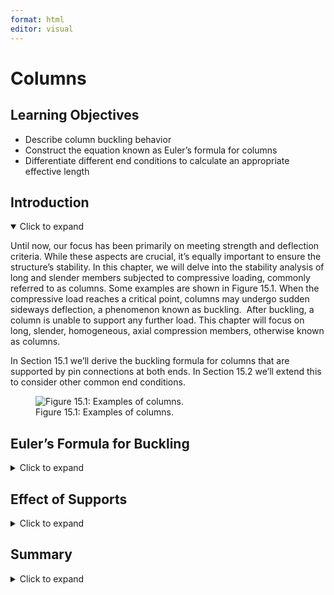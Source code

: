 ```yaml
---
format: html
editor: visual
---
```


# Columns {#sec-columns}

::: {.callout-note icon="false"}
## Learning Objectives

-   Describe column buckling behavior
-   Construct the equation known as Euler’s formula for columns
-   Differentiate different end conditions to calculate an appropriate effective length
:::

## Introduction {.unnumbered}

<details open>

<summary>Click to expand</summary>

Until now, our focus has been primarily on meeting strength and deflection criteria. While these aspects are crucial, it's equally important to ensure the structure's stability. In this chapter, we will delve into the stability analysis of long and slender members subjected to compressive loading, commonly referred to as columns. Some examples are shown in Figure 15.1. When the compressive load reaches a critical point, columns may undergo sudden sideways deflection, a phenomenon known as buckling.  After buckling, a column is unable to support any further load. This chapter will focus on long, slender, homogeneous, axial compression members, otherwise known as columns.

In Section 15.1 we'll derive the buckling formula for columns that are supported by pin connections at both ends. In Section 15.2 we'll extend this to consider other common end conditions.

![Figure 15.1: Examples of columns.](images/CH15s%20PNGs/figure%2015.1.png){fig-align="center"}

</details>

## Euler’s Formula for Buckling {#sec-15.1}

<details>

<summary>Click to expand</summary>

Even in ideal conditions, buckling often occurs for long slender members at loads significantly lower than the material’s crushing or compression limit. When a long slender object is subjected to axial loading, it may buckle once the load reaches a critical threshold known as the critical load, P~cr~. At this point, the object experiences significant lateral deflection perpendicular to the load direction, so columns should be designed such that the applied load does not exceed the critical load.

Buckling of a ruler (long slender member) is depicted in Figure 15.2. The ruler in the left and center photos is subjected to axial load P that is less than the critical load, P~cr~. This is known as stable equilibrium. In the photo on the right, the axial load, P, exceeded the critical load P~cr~, causing a significant lateral deflection. This is known as unstable equilibrium.

![Figure 15.2: Buckling of a ruler.](images/CH15s%20PNGs/figure%2015.2.png){fig-align="center"}

### Stability

We can consider stability by using a simplified model of a pinned-pinned column. This column will consist of two ridged bars connected with a pin and a spring with a stiffness k, as shown in Figure 15.3a. When the load, P, is small, the system remains vertical, and the spring is unstretched. If point C is displaced to the right a small amount, Δ, the spring will produce a force F = kΔ, as shown in Figure 15.3b. This force is used to resist the horizontal forces, P~x~ = Ptanθ, as shown in figure 15.3c.

![Figure 15.3: Free body diagram of a simplified column](images/CH15s%20PNGs/figure%2015.3.png){fig-align="center"}

Since θ is small:

$$
\sin \theta \sim \theta \text { and } \tan \theta \sim \theta
$$

so

$$
\Delta=\theta \frac{L}{2} \text { and } 2 P_x=2 P \theta
$$

Using the spring restoring force equation F=kΔ, then substituting in for Δ we have:

$$
F=k \theta \frac{L}{2}
$$

If the spring restoring force is greater than the axial force, then we have a stable equilibrium.

$$
\begin{aligned}
& F>P \\
& k \theta \frac{L}{2}>2 P \theta
\end{aligned}
$$

The θ cancels out, and we can solve for P:

$$
P<\frac{k L}{4}
$$

Similarly we can solve for the expression for unstable equilibrium F \< P:

$$
P>\frac{k L}{4}
$$

The point at which F = P is crucial as it is the line between stable and unstable equilibrium. We call this the critical load P~cr~:

$$
P_{c r}=\frac{k L}{4}
$$

Thus, if the load P exceeds P~cr~, then the system will be unstable, and if P is less than P~cr~, then the system will be stable. We will use P~cr~ in the next section to determine the bucking load of columns.

### Euler’s Formula

As mentioned in earlier sections, members can fail due to material yielding or fracturing. However, instability represents another critical failure mechanism that requires consideration. We will use Euler’s formula to calculate the theoretical buckling load. To do this, we will start with the simplest of columns, pinned-pinned end connections. This means that the column cannot translate but can rotate as shown in Figure 15.4.

![Figure 15.4: Pinned-pinned axially loaded column.](images/CH15s%20PNGs/figure%2015.4.png){fig-align="center"}

Columns are similar to beams rotated 90 degrees, so we can use what we already know about the elastic curve.

$$
\frac{d^2 y}{d x^2}=\frac{M}{E I}
$$

We can use the free-body diagram in figure 15.4c to sum moments about any point on the lower column section.

$$
\begin{aligned}
& \sum M=0=M+P y \\
& M=-P y
\end{aligned}
$$

We can now substitute this expression into the elastic curve equation:

$$
\begin{aligned}
& \frac{d^2 y}{d x^2}=\frac{-P y}{E I} \\
& \frac{d^2 y}{d x^2}+\left(\frac{P}{E I}\right) y=0
\end{aligned}
$$

This is a linear, homogeneous, second-order differential equation with constant coefficients, which has a general solution of:

$$
y=C_1 \sin \left(\sqrt{\frac{P}{E I}} x\right)+C_2 \cos \left(\sqrt{\frac{P}{E I}} x\right)
$$

The two constants, C~1~ and C~2~, can be determined by imploring boundary conditions.  Since y = 0 at x = 0 and y = 0 when x = L. The first condition gives:

$$
\begin{aligned}
&0  =C_1(0)+C_2(1) \\
& C_2  =0
\end{aligned}
$$

The second boundary condition, x = L when y = 0 results in:

$$
0=C_1 \sin \left(\sqrt{\frac{P}{E I}} x\right)+0
$$

The equation is satisfied if C~1~ = 0. However, this is a trivial solution that implies y = 0 and there is no lateral deflection. For the nontrivial solution, the sine function must be equal to zero, which requires:

$$
\begin{aligned}
&\sqrt{\frac{P}{E I}} L=n \pi \\
& \text {where } n=1, 2, 3, 4,...
\end{aligned}
$$

The smallest value of P occurs when n = 1; substituting this and rearranging gives us Euler’s formula:

$$
\boxed{P_{c r}=\frac{\pi^2 E I}{L^2}}
$$ {#eq-15.1}

*where:*

| *P~cr~ = critical axial load on the column just before it buckles \[N, lb\]. Note that this load must be less than that of the load that would cause the stress in the columns to exceed the yield stress, or the column will fail due to yield stress before it buckles.*
| *E = Elastic modulus of the material \[Pa, psi\]*
| *I = Area moment of inertia for the column \[m^4^, in.^4^\]. Note if I~x~ and I~y~ are different, use the smaller value.*

*L = Unsupported length of the column  (pinned=pinned connection) \[m, in.\]*

This is named after the Swiss mathematician [Leonhard Euler](https://en.wikipedia.org/wiki/Leonhard_Euler) who developed this formula in 1744. Other bucking modes can exist (n = 2, n = 3, n = 4, etc.) but are less common as the load required for those higher modes would be much larger. The first three bucking loads can be seen in Figure 15.5.

![Figure 15.5: First three buckling modes](images/CH15s%20PNGs/figure%2015.5.png){fig-align="center"}

### Bucking Direction

Columns that are pinned at both ends and have circular or square cross sections (where the moments of inertia are the same about any axis) could buckle in any direction. However, columns that do not have a symmetric cross-section will take place in the plane perpendicular to the principal axis of the minimum moment of inertia. For example, the ruler in figure 15.2 has a rectangular cross-section. When a compressive force is applied to the ruler, it will buckle about the axis with the smaller moment of inertia. The axis of bucking might not be obvious for sections that are not symmetric. During buckling analysis, it's essential to evaluate both directions to determine the axis with the lowest moment of inertia. Subsequently, this axis is utilized for computing the critical buckling load. Figure 15.6 illustrates column buckling of wood supports.

![Figure 15.6: Buckling of wooden studs.](images/CH15s%20PNGs/figure%2015.6.jpg){fig-align="center"}

### Critical Stress

We can use the Euler bucking equation to calculate the critical stress for a column by setting I=Ar^2^ where A is the cross-sectional area and r is the radius of gyration. For a more comprehensive discussion on the radious of gyration, see the [Engineering Statics](https://engineeringstatics.org/radius-of-gyration-sec.html) book by Baker and Haynes.

$$
\sigma_{c r}=\frac{P_{c r}}{A}=\frac{\pi^2 E\left(A r^2\right)}{A L^2}
$$

Rearranging we have:

$$
\boxed{\sigma_{c r}=\frac{\pi^2 E}{\left(\frac{L}{r}\right)^2}}
$$ {#eq-15.2}

| *where*
| *σ~cr~ = critical stress on the column just before it buckles \[Pa, psi\]. Note that this stress must be less than that of the yield stress, or the column will fail due to yield stress before it buckles.*
| *E = Elastic modulus of the material \[Pa, psi\]*
| *L = Unsupported length of the column (pinned=pinned connection) \[m, in.\]*

*r = Smallest radius of gyration of the column \[m, in.\]*

The quantity in the denominator, L/r, is called the slenderness ratio of the column. Many times columns are classified using the slenderness ratio as short, intermediate, and long. The smallest value of the radius of gyration is used to find the critical stress.

A plot of the critical stress versus the slenderness ratio is shown in figure 15.7. For larger slenderness ratios the curve is hyperbolic. For smaller slenderness ratios, the critical stress is equal to the yield stress of the material. This graph illustrates that if the critical stress calculated using Euler’s equation is greater than the yield stress that is of no interest. The column will yield before it has the chance to buckle.

![Figure 15.7: Plot of critical stress.](images/CH15s%20PNGs/figure%2015.7.png){fig-align="center"}

::: {.callout-tip collapse="true" icon="false"}
## Example 15.1

A pinned-pinned W10x30 column is 8 ft long made of A492 steel (σ~y~ = 50 ksi and E = 29,000 ksi) What is the largest load axial load that this column can support?

![](images/CH15s%20PNGs/example%2015.1%20part%201.png){fig-align="center" width="156"}

::: {.callout-tip collapse="true" icon="false"}
## Solution

We will consult the table in the Appendix to get the section properties of a W10x30 section.

![](images/CH15s%20PNGs/example%2015.1%20part%202.png){fig-align="center" width="303"}

$$
\begin{aligned}
& A=8.84{~in.}^2 \\
& I_x=170{~in.}^4 \\
& r_y=4.38{~in.} \\
& I_y=16.7{~in.}^4 \\
& r_y=1.37{~in.}
\end{aligned}
$$

We will start with calculating the critical load using Euler’s Bucking Formula. Note that we can confidently say that this column will buckle about the y-axis since the moment of inertia in the y-direction is the smallest.

$$
\begin{aligned}
& P_{cr}=\frac{\pi^2 E I}{L^2}=\frac{\pi^2(29000{~ksi})(16.7{~in.}^4)}{\left(8{~ft}* 12\frac{in.}{ft}\right)^2} \\
& P_{cr}=518.6{~kips}
\end{aligned}
$$

This represents the load at which any increase in applied load will cause the column to buckle. We will calculate the stress associated with this critical load.

$$
\sigma_{c r}=\frac{P_{cr}}{A}=\frac{518.6{~kips}}{8.8{~in.^2}}=58.7{~ksi}
$$

Since this stress is larger than the yield stress of the steel (σ~y~ = 50 ksi) the column will not buckle first. It will fail due to yielding. We can calculate the force using the stress of an axial member formula discussed in @sec-stress.

$$
\begin{aligned}
&\sigma_{cr} =\frac{P}{A} \\
& 50{~ksi} =\frac{P}{8.84{~in.}^2} \\
&p =442{~kips}
\end{aligned}
$$
:::
:::

::: {.callout-warning icon="false"}
## Step-by-step: Buckling of pin-supported columns

1.  Determine the geometric properties of the cross-section, including A, I~x~, and I~y~

2.  Apply Euler's formula to calculate the critical buckling load around the weak axis

3.  Calculate the critical buckling stress and check that this is less than the yield stress

4.  If the critical stress is larger than the yield stress, calculate the applied load that will cause yielding instead
:::

</details>

## Effect of Supports {#sec-15.2}

<details>

<summary>Click to expand</summary>

We derived Euler’s equation for bucking with pinned-pinned supports (the simplest case). However, in many cases, columns are supported by other end conditions. Just as we derived Euler’s formula for bucking by solving a differential equation for the pinned-pinned conditions, the same can be done for other types of support cases. We will derive one more here.

Let’s consider the case where a column is fixed at one end and free at the other end as shown in Figure 15.8a. Summing moments at the cut end of the free body diagram in Figure 15.9 we get M=P(δ-y).

![Figure 15.8: Column with a fixed base and a free end.](images/CH15s%20PNGs/figure%2015.8.png){fig-align="center" width="398"}

We can now write the differential equation using the elastic curve equation:

$$
\begin{aligned}
& E I \frac{d^2 y}{d x^2}=P(\delta-y) \\
& \frac{d^2 y}{d x^2}+\left(\frac{P}{E I}\right) y=\left(\frac{P}{E I}\right) \delta
\end{aligned}
$$

Since the right side is not equal to zero, this equation is nonhomogeneous (note this differs from our earlier derivation for the pinned-pinned connection). There will be a particular and complementary solution.

$$
y=C_1 \sin \left(\sqrt{\frac{P}{E I} x}\right)+C_2 \cos \left(\sqrt{\frac{P}{E I} x}\right)+\delta
$$

We can now employ boundary conditions to solve for the constants. At x = 0, y = 0, so C~2~ = δ. Also at x = 0, dy/dx=0, so C~1~=0. This leads us to the following deflection curve:

$$
y=\delta\left(1-\cos \left(\sqrt{\frac{P}{E I}} x\right)\right)
$$

At the free end of the column, x = L, we know that y = δ so:

$$
0=\delta \cos \left(\sqrt{\frac{P}{E I} L}\right)
$$

The trivial solution δ = 0 shows that no matter what the P value no buckling will occur. So we have:

$$
\begin{aligned}
& 0=\cos \left(\sqrt{\frac{P}{E I} L}\right) \\
& \sqrt{\frac{P}{E I}} L=\frac{n \pi}{2} \\
& \text{where n=1, 3, 5,...}
\end{aligned}
$$

The smallest critical load happens at n = 1, results in:

$$
P_{c r}=\frac{\pi^2 E I}{(2 L)^2}
$$

Other support conditions can be derived in a similar manner.

### Effective Length

The critical load equation for the fixed-free column differs from the equation for the pinned-pinned column only by the length L being multiplied by a factor of 2. We will adjust the column length L to denote the distance between the points on the column where the moment is zero. This distance is referred to as the ***effective length***, L~e~. For a pinned-pinned column, L = L~e~, as illustrated in figure 15.9. As derived above, for a column with a fixed base and a free end, L~e~ = 2L. Two other common end conditions are depicted in this figure relating L to L~e~. We can use one general equation for any support condition by replacing the effective length with KL, where K represents the effective length factor.

$$
\boxed{P_{c r}=\frac{\pi^2 E I}{(K L)^2}}
$$ {#eq-15.3}

and

$$
\boxed{\sigma_{c r}=\frac{\pi^2 E}{\left(\frac{K L}{r}\right)^2}}
$$ {#eq-15.4}

You can find the effective length factor, K, below each of the end conditions in figure 15.9.

![Figure 15.9: Effective length of columns for varying end conditions.](images/CH15s%20PNGs/figure%2015.9.png){fig-align="center"}

::: {.callout-tip collapse="true" icon="false"}
## Example 15.2

Redo example 15.1 with a fixed-fixed column.

::: {.callout-tip collapse="true" icon="false"}
## Solution

We will consult the table in the Appendix to get the section properties of a W10x30 section.

![](images/CH15s%20PNGs/example%2015.2%20part%201.png){fig-align="center" width="162"}

![](images/CH15s%20PNGs/example%2015.2%20part%202.png){fig-align="center" width="306"}

$$
\begin{aligned}
& A=8.84{~in.}^2 \\
& I_x=170{~in.}^4 \\
& r_y=4.38{~in.} \\
& I_y=16.7{~in.}^4 \\
& r_y=1.37{~in.}
\end{aligned}
$$

We will start with calculating the critical load using Euler’s Bucking Formula. Note that we can confidently say that this column will buckle about the y-axis since the moment of inertia in the y-direction is the smallest.

$$
\begin{aligned}
& P_{cr}=\frac{\pi^2 E I^2}{(k L)^2}=\frac{\pi^2(29000{~ksi})(16.7{~in.^4})}{\left(2*8{~ft}*12~\frac{in.}{ft}\right)^2} \\
& P_{c r}=129.7{~kips} \\
&
\end{aligned}
$$

This represents the load at which any increase in applied load will cause the column to buckle. We will calculate the stress associated with this critical load.

$$
\sigma_{c r}=\frac{P_{cr}}{A}=\frac{129.7{~kips}}{8.84{~in.^2}}=14.7{~ksi}
$$

Since this stress is smaller than the yield stress of the steel (σ~y~ = 50 ksi) the column will buckle first at a critical load of 129.7 kips.
:::
:::

::: {.callout-tip collapse="true" icon="false"}
## Example 15.3: Braced column

A W12x50 column carries a load of 650 kips. If the column is 25 feet long, has fixed-pinned end conditions, is braced at the midpoint in the weak direction, and is made from A492 steel (σ~y~ = 50 ksi and E = 29,000 ksi), is it adequate?

::: {.callout-tip collapse="true" icon="false"}
## Solution

![](images/CH15s%20PNGs/example%2015.3.png){fig-align="center" width="199"}

$$
\begin{aligned}
& A=14.6{~in.}^2 \\
& I_x=391{~in.}^4 \\
& r_y=5.18{~in.} \\
& I_y=56.3{~in.}^4 \\
& r_y=1.96{~in.}
\end{aligned}
$$

![](images/CH15s%20PNGs/example%2015.3%20copy.png){fig-align="center" width="305"}

We will consult the table in the Appendix to get the section properties of a W12x50 section. We will start with calculating the critical load using Euler’s Bucking Formula. The brace at the midpoint of the column changes the length of the column in the weak direction. This doesn’t make it obvious which axis the column will buckle about so we will need to check both the strong and weak directions.

**Strong axis**

$$
\begin{aligned}
& P_{cr}=\frac{\pi^2 E I^2}{(k L)^2}=\frac{\pi^2(29000{~ksi})(391{~in.}^4)}{\left(0.7*25{~ft}*~12~\frac{in.}{ft}\right)^2} \\
& P_{c r}=2,538{~kips} \\
&
\end{aligned}
$$

We use the general form of Euler’s bucking equation. Since the end supports are pinned-fixed, we use K = 0.7. We calculated that the critical load in the strong direction to be 2,538 kips.

We will compare this to buckling about the weak axis. The values of I, K, and L will change. The L value changes because the column is braced at the midpoint, so the column has a shorter distance to buckle about. The K value can be tricky. There were no details about the brace; we don’t know if the brace will provide an end condition like a fixed or pinned end. So, we will calculate the worst case, which would be a pinned-pinned end condition (this makes the denominator the largest, so the result will be the smallest).

**Weak axis**

$$
\begin{aligned}
& P_{cr}=\frac{\pi^2 E I^2}{(k L)^2}=\frac{\pi^2(29000{~ksi})(56.3{~in.^4})}{\left(1*12.5{~ft}*12\frac{in.}{ft}\right)^2} \\
& P_{c r}=716{~kips} \\
\end{aligned}
$$

We calculated that the critical load in the weak direction to be 716 kips. This means that if the column were to buckle, it would be about the weak axis since this load was smaller. Since the critical buckling load is greater than the 650 kip applied load our column is adequate. However, we also need to calculate the load that would cause yielding of the steel.

**Yield**

$$
\begin{aligned}
\sigma_{yield}=\frac{P}{4} \quad\rightarrow\quad &P=(50{~ksi})(14.6{~in.^2}) \\
& P_{yield}=730{~kips}
\end{aligned}
$$

We calculated a yielding load of 730 kips. Interpreting these results: The column is adequate for a 650 kip load. Failure would first occur by bucking in the weak direction if the load were increased to 716 kips. It should be noted that we did not apply any safety factors. In civil engineering, design codes for steel columns designate how to apply safety factors to the loading and the capacity.

What would happen to the capacity of the columns if the brace was not there? We will recalculate the critical load for bucking bout the weak direction.

**No brace**

$$
\begin{aligned}
& P_{cr}=\frac{\pi^2 E I^2}{(k L)^2}=\frac{\pi^2(29000{~ksi})(56.3{in.^4})}{\left(0.7*25{~ft}*12~\frac{in.}{ft}\right)^2} \\
& P_{c r}=365{~kips} \\
\end{aligned}
$$

Notice how much lower this was than the braced condition. If the column was not braced it would not be adequate for the applied load.
:::
:::

::: {.callout-warning icon="false"}
## Step-by-step: Buckling of columns with different supports

1.  Determine the geometric properties of the cross-section, including A, I~x~, and I~y~

2.  Determine the effective length of the column, based on the supports

3.  Apply Euler's formula to calculate the critical buckling load. If the supports are different for each axis, calculate the critical load for both the strong and weak axes

4.  Calculate the critical buckling stress and check that this is less than the yield stress

5.  If the critical stress is larger than the yield stress, calculate the applied load that will cause yielding instead
:::

</details>

## Summary {.unnumbered}

<details>

<summary>Click to expand</summary>

::: {.callout-note icon="false"}
**Key takeaways**

-   Structural members that are long, slender, and subjected to compressive axial loads are categorized as a column.

-   In addition to stress and deflection, engineers need to check buckling as a form of member failure.

-   The critical load refers to the maximum axial load that a column can withstand just before buckling occurs.

-   The effective length is the distance on the column between the points where the moment is zero. This accounts for various end conditions.
:::

::: {.callout-note icon="false"}
**Key equations**

Euler’s Bucking Formula: General Case

$$
P_{c r}=\frac{\pi^2 E I}{(K L)^2}
$$

Critical Stress Formula: General Case

$$
\sigma_{c r}=\frac{\pi^2 E}{\left(\frac{K L}{r}\right)^2}
$$
:::
